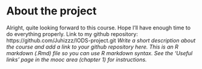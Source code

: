 
# About the project
Alright, quite looking forward to this course. Hope I'll have enough time to do everything properly.
Link to my github repository: https://github.com/Juhizzz/IODS-project.git
*Write a short description about the course and add a link to your github repository here. This is an R markdown (.Rmd) file so you can use R markdown syntax. See the 'Useful links' page in the mooc area (chapter 1) for instructions.*
